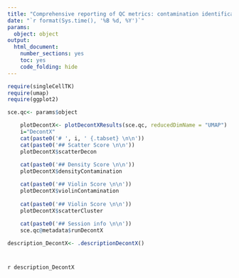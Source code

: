 ```yaml
---
title: "Comprehensive reporting of QC metrics: contamination identification using decontX"
date: "`r format(Sys.time(), '%B %d, %Y')`"
params: 
  object: object
output:
  html_document:
    number_sections: yes
    toc: yes
    code_folding: hide
---
```


```r
require(singleCellTK)
require(umap)
require(ggplot2)
```

```r
sce.qc<- params$object
```

```r
    plotDecontX<- plotDecontXResults(sce.qc, reducedDimName = "UMAP")
    i="DecontX"
    cat(paste0('# ', i, ' {.tabset} \n\n'))
    cat(paste0('## Scatter Score \n\n'))
    plotDecontX$scatterDecon
   
    cat(paste0('## Density Score \n\n'))
    plotDecontX$densityContamination

    cat(paste0('## Violin Score \n\n'))
    plotDecontX$violinContamination
    
    cat(paste0('## Violin Score \n\n'))
    plotDecontX$scatterCluster
    
    cat(paste0('## Session info \n\n'))
    sce.qc@metadata$runDecontX
```

```r
description_DecontX<- .descriptionDecontX()
```

# {.unlisted .unnumbered .toc-ignore}
`r description_DecontX`
